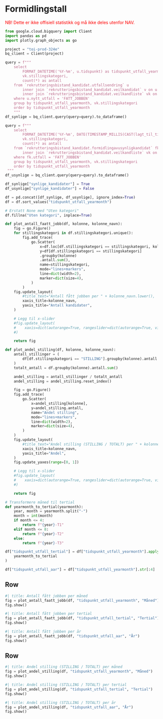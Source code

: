 # Formidlingstall

<span style="color:red;">
NB! Dette er ikke offisiell statistikk og må ikke deles utenfor NAV.
</span>

```python
from google.cloud.bigquery import Client
import pandas as pd
import plotly.graph_objects as go
```

```python
project = "toi-prod-324e"
bq_client = Client(project)
```

```python
query = f"""
    select
        FORMAT_DATETIME('%Y-%m', u.tidspunkt) as tidspunkt_utfall_yearmonth,
        vk.stillingskategori,
        count(*) as antall
    from `rekrutteringsbistand_kandidat.utfallsendring` u
        inner join `rekrutteringsbistand_kandidat.veilkandidat` v on u.veilkandidat_db_id = v.db_id
        inner join `rekrutteringsbistand_kandidat.veilkandliste` vk on v.veilkandliste_db_id = vk.db_id
    where u.nytt_utfall = 'FATT_JOBBEN'
    group by tidspunkt_utfall_yearmonth, vk.stillingskategori
    order by tidspunkt_utfall_yearmonth
    """
df_synlige = bq_client.query(query=query).to_dataframe()
```

```python
query = f"""
    select
        FORMAT_DATETIME('%Y-%m', DATE(TIMESTAMP_MILLIS(CAST(lagt_til_tidspunkt/1000000 AS INT64)))) as tidspunkt_utfall_yearmonth,
        vk.stillingskategori,
        count(*) as antall
    from `rekrutteringsbistand_kandidat.formidlingavusynligkandidat` fk
        inner join `rekrutteringsbistand_kandidat.veilkandliste` vk on fk.veilkandliste_db_id = vk.db_id
    where fk.utfall = 'FATT_JOBBEN'
    group by tidspunkt_utfall_yearmonth, vk.stillingskategori
    order by tidspunkt_utfall_yearmonth
 """
df_usynlige = bq_client.query(query=query).to_dataframe()
```

```python
df_synlige["synlige_kandidater"] = True
df_usynlige["synlige_kandidater"] = False
```

```python
df = pd.concat([df_synlige, df_usynlige], ignore_index=True)
df = df.sort_values("tidspunkt_utfall_yearmonth")
```

```python
# Erstatt None med "Uten kategori"
df.fillna("Uten kategori", inplace=True)
```

```python
def plot_antall_faatt_jobb(df, kolonne, kolonne_navn):
    fig = go.Figure()
    for stillingskategori in df.stillingskategori.unique():
        fig.add_trace(
            go.Scatter(
                x=df.loc[df.stillingskategori == stillingskategori, kolonne].unique(),
                y=df[df.stillingskategori == stillingskategori]
                .groupby(kolonne)
                .antall.sum(),
                name=stillingskategori,
                mode="lines+markers",
                line=dict(width=2),
                marker=dict(size=4),
            )
        )
    fig.update_layout(
        #title_text="Antall fått jobben per " + kolonne_navn.lower(),
        xaxis_title=kolonne_navn,
        yaxis_title="Antall kandidater",
    )

    # Legg til x-slider
    #fig.update_layout(
    #    xaxis=dict(autorange=True, rangeslider=dict(autorange=True, visible=True)),
    #)

    return fig
```

```python
def plot_andel_stilling(df, kolonne, kolonne_navn):
    antall_stillinger = (
        df[df.stillingskategori == "STILLING"].groupby(kolonne).antall.sum()
    )
    totalt_antall = df.groupby(kolonne).antall.sum()

    andel_stilling = antall_stillinger / totalt_antall
    andel_stilling = andel_stilling.reset_index()

    fig = go.Figure()
    fig.add_trace(
        go.Scatter(
            x=andel_stilling[kolonne],
            y=andel_stilling.antall,
            name="Andel stilling",
            mode="lines+markers",
            line=dict(width=2),
            marker=dict(size=4),
        )
    )
    fig.update_layout(
        #title_text="Andel stilling (STILLING / TOTALT) per " + kolonne_navn.lower(),
        xaxis_title=kolonne_navn,
        yaxis_title="Andel",
    )
    fig.update_yaxes(range=[0, 1])

    # Legg til x-slider
    #fig.update_layout(
    #    xaxis=dict(autorange=True, rangeslider=dict(autorange=True, visible=True)),
    #)

    return fig
```

```python
# Transformere måned til tertial
def yearmonth_to_tertial(yearmonth):
    year, month = yearmonth.split("-")
    month = int(month)
    if month <= 4:
        return f"{year}-T1"
    elif month <= 8:
        return f"{year}-T2"
    else:
        return f"{year}-T3"

df["tidspunkt_utfall_tertial"] = df["tidspunkt_utfall_yearmonth"].apply(
    yearmonth_to_tertial
)

df["tidspunkt_utfall_aar"] = df["tidspunkt_utfall_yearmonth"].str[:4]
```

## Row

```python
#| title: Antall fått jobben per måned
fig = plot_antall_faatt_jobb(df, "tidspunkt_utfall_yearmonth", "Måned")
fig.show()
```

```python
#| title: Antall fått jobben per tertial
fig = plot_antall_faatt_jobb(df, "tidspunkt_utfall_tertial", "Tertial")
fig.show()
```

```python
#| title: Antall fått jobben per år
fig = plot_antall_faatt_jobb(df, "tidspunkt_utfall_aar", "År")
fig.show()
```

## Row

```python
#| title: Andel stilling (STILLING / TOTALT) per måned
fig = plot_andel_stilling(df, "tidspunkt_utfall_yearmonth", "Måned")
fig.show()
```

```python
#| title: Andel stilling (STILLING / TOTALT) per tertial
fig = plot_andel_stilling(df, "tidspunkt_utfall_tertial", "Tertial")
fig.show()
```

```python
#| title: Andel stilling (STILLING / TOTALT) per år
fig = plot_andel_stilling(df, "tidspunkt_utfall_aar", "År")
fig.show()
```

